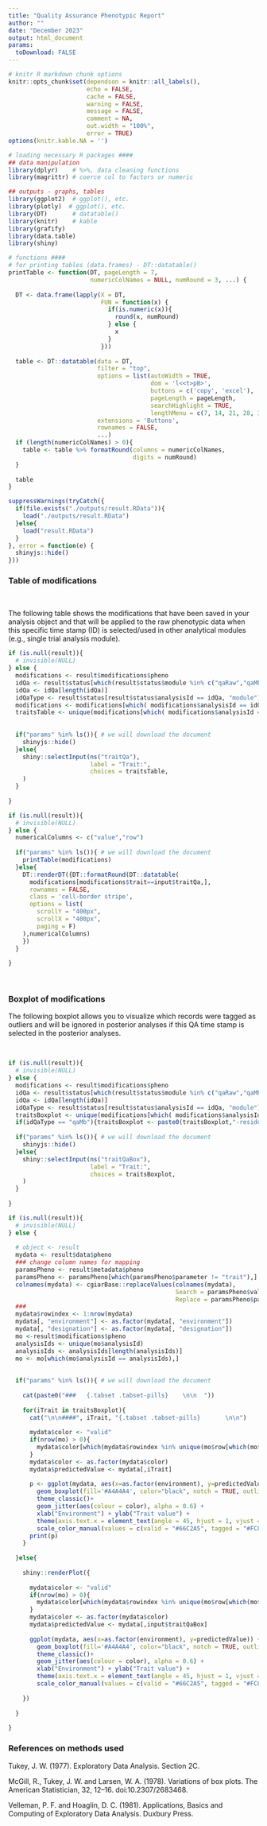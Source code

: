 ```yaml
---
title: "Quality Assurance Phenotypic Report"
author: ""
date: "December 2023"
output: html_document
params:
  toDownload: FALSE
---
```


```r

# knitr R markdown chunk options
knitr::opts_chunk$set(dependson = knitr::all_labels(),
                      echo = FALSE,
                      cache = FALSE,
                      warning = FALSE,
                      message = FALSE,
                      comment = NA,
                      out.width = "100%",
                      error = TRUE)
options(knitr.kable.NA = '')

# loading necessary R packages ####
## data manipulation
library(dplyr)    # %>%, data cleaning functions
library(magrittr) # coerce col to factors or numeric

## outputs - graphs, tables
library(ggplot2)  # ggplot(), etc.
library(plotly)  # ggplot(), etc.
library(DT)       # datatable()
library(knitr)    # kable
library(grafify)
library(data.table)
library(shiny)
```

```r

# functions ####
# for printing tables (data.frames) - DT::datatable()
printTable <- function(DT, pageLength = 7, 
                       numericColNames = NULL, numRound = 3, ...) {
  
  DT <- data.frame(lapply(X = DT, 
                          FUN = function(x) {
                            if(is.numeric(x)){
                              round(x, numRound)
                            } else {
                              x
                            }
                          }))
  
  table <- DT::datatable(data = DT, 
                         filter = "top", 
                         options = list(autoWidth = TRUE, 
                                        dom = 'l<<t>pB>', 
                                        buttons = c('copy', 'excel'),
                                        pageLength = pageLength,
                                        searchHighlight = TRUE,
                                        lengthMenu = c(7, 14, 21, 28, 35)),
                         extensions = 'Buttons',
                         rownames = FALSE,
                         ...)
  if (length(numericColNames) > 0){
    table <- table %>% formatRound(columns = numericColNames,
                                   digits = numRound)
  }
  
  table
}
```

```r

suppressWarnings(tryCatch({
  if(file.exists("./outputs/result.RData")){
    load("./outputs/result.RData")
  }else{
    load("result.RData")
  }
}, error = function(e) {
  shinyjs::hide()
}))

```


### Table of modifications
<p>&nbsp;</p>

The following table shows the modifications that have been saved in your analysis object and that will be applied to the raw phenotypic data when this specific time stamp (ID) is selected/used in other analytical modules (e.g., single trial analysis module).

```r

if (is.null(result)){
  # invisible(NULL)
} else {
  modifications <- result$modifications$pheno
  idQa <- result$status[which(result$status$module %in% c("qaRaw","qaMb","qaFilter","qaDesign")),"analysisId"];
  idQa <- idQa[length(idQa)]
  idQaType <- result$status[result$status$analysisId == idQa, "module"]
  modifications <- modifications[which( modifications$analysisId == idQa & modifications$module == idQaType),]
  traitsTable <- unique(modifications[which( modifications$analysisId == idQa),"trait"])
  
  
  if("params" %in% ls()){ # we will download the document
    shinyjs::hide()
  }else{
    shiny::selectInput(ns("traitQa"), 
                       label = "Trait:", 
                       choices = traitsTable, 
    )
  }
  
}

```


```r
if (is.null(result)){
  # invisible(NULL)
} else {
  numericalColumns <- c("value","row") 
  
  if("params" %in% ls()){ # we will download the document
    printTable(modifications)
  }else{
    DT::renderDT({DT::formatRound(DT::datatable(
      modifications[modifications$trait==input$traitQa,],
      rownames = FALSE,
      class = 'cell-border stripe',
      options = list(
        scrollY = "400px",
        scrollX = "400px",
        paging = F)
    ),numericalColumns)
    })
  }
  
}

```



<p>&nbsp;</p>

### Boxplot of modifications

The following boxplot allows you to visualize which records were tagged as outliers and will be ignored in posterior analyses if this QA time stamp is selected in the posterior analyses.

<p>&nbsp;</p>

```r

if (is.null(result)){
  # invisible(NULL)
} else {
  modifications <- result$modifications$pheno
  idQa <- result$status[which(result$status$module %in% c("qaRaw","qaMb","qaFilter","qaDesign")),"analysisId"];
  idQa <- idQa[length(idQa)]
  idQaType <- result$status[result$status$analysisId == idQa, "module"]
  traitsBoxplot <- unique(modifications[which( modifications$analysisId == idQa),"trait"])
  if(idQaType == "qaMb"){traitsBoxplot <- paste0(traitsBoxplot,"-residual")}
  
  if("params" %in% ls()){ # we will download the document
    shinyjs::hide()
  }else{
    shiny::selectInput(ns("traitQaBox"), 
                       label = "Trait:", 
                       choices = traitsBoxplot, 
    )
  }
  
}

```

```r
if (is.null(result)){
  # invisible(NULL)
} else {
  
  # object <- result
  mydata <- result$data$pheno
  ### change column names for mapping
  paramsPheno <- result$metadata$pheno
  paramsPheno <- paramsPheno[which(paramsPheno$parameter != "trait"),]
  colnames(mydata) <- cgiarBase::replaceValues(colnames(mydata), 
                                               Search = paramsPheno$value, 
                                               Replace = paramsPheno$parameter )
  ###
  mydata$rowindex <- 1:nrow(mydata)
  mydata[, "environment"] <- as.factor(mydata[, "environment"])
  mydata[, "designation"] <- as.factor(mydata[, "designation"])
  mo <-result$modifications$pheno
  analysisIds <- unique(mo$analysisId)
  analysisIds <- analysisIds[length(analysisIds)]
  mo <- mo[which(mo$analysisId == analysisIds),]
  
  
  if("params" %in% ls()){ # we will download the document
    
    cat(paste0("###   {.tabset .tabset-pills}    \n\n  "))
    
    for(iTrait in traitsBoxplot){
      cat("\n\n####", iTrait, "{.tabset .tabset-pills}       \n\n")
      
      mydata$color <- "valid"
      if(nrow(mo) > 0){
        mydata$color[which(mydata$rowindex %in% unique(mo$row[which(mo$trait == iTrait)]))]="tagged"
      }
      mydata$color <- as.factor(mydata$color)
      mydata$predictedValue <- mydata[,iTrait]
      
      p <- ggplot(mydata, aes(x=as.factor(environment), y=predictedValue)) +
        geom_boxplot(fill='#A4A4A4', color="black", notch = TRUE, outliers = FALSE)+
        theme_classic()+
        geom_jitter(aes(colour = color), alpha = 0.6) +
        xlab("Environment") + ylab("Trait value") +
        theme(axis.text.x = element_text(angle = 45, hjust = 1, vjust = 1)) +
        scale_color_manual(values = c(valid = "#66C2A5", tagged = "#FC8D62")) # specifying colors names avoids having valid points in orange in absence of potential outliers. With only colour = color, valid points are in orange in that case.
      print(p)
    }
    
  }else{
    
    shiny::renderPlot({
      
      mydata$color <- "valid"
      if(nrow(mo) > 0){
        mydata$color[which(mydata$rowindex %in% unique(mo$row[which(mo$trait == input$traitQaBox)]))]="tagged"
      }
      mydata$color <- as.factor(mydata$color)
      mydata$predictedValue <- mydata[,input$traitQaBox]
      
      ggplot(mydata, aes(x=as.factor(environment), y=predictedValue)) +
        geom_boxplot(fill='#A4A4A4', color="black", notch = TRUE, outliers = FALSE)+
        theme_classic()+
        geom_jitter(aes(colour = color), alpha = 0.6) +
        xlab("Environment") + ylab("Trait value") +
        theme(axis.text.x = element_text(angle = 45, hjust = 1, vjust = 1)) +
        scale_color_manual(values = c(valid = "#66C2A5", tagged = "#FC8D62"))
      
    })
    
  }
  
}
```



### References on methods used

Tukey, J. W. (1977). Exploratory Data Analysis. Section 2C.

McGill, R., Tukey, J. W. and Larsen, W. A. (1978). Variations of box plots. The American Statistician, 32, 12–16. doi:10.2307/2683468.

Velleman, P. F. and Hoaglin, D. C. (1981). Applications, Basics and Computing of Exploratory Data Analysis. Duxbury Press.


<p>&nbsp;</p>





